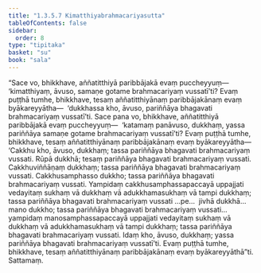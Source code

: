 ```yaml
---
title: "1.3.5.7 Kimatthiyabrahmacariyasutta"
tableOfContents: false
sidebar:
  order: 8
type: "tipitaka"
basket: "su"
book: "sala"
---
```



<DynamicBreadcrumb />

<Division number="152" book="sala">

<Paragraph number="841" book="sala">
“Sace vo, bhikkhave, aññatitthiyā paribbājakā evaṃ puccheyyuṃ—  ‘kimatthiyaṃ, āvuso, samaṇe gotame brahmacariyaṃ vussatī’ti? Evaṃ puṭṭhā tumhe, bhikkhave, tesaṃ aññatitthiyānaṃ paribbājakānaṃ evaṃ byākareyyātha—  ‘dukkhassa kho, āvuso, pariññāya bhagavati brahmacariyaṃ vussatī’ti. Sace pana vo, bhikkhave, aññatitthiyā paribbājakā evaṃ puccheyyuṃ—  ‘katamaṃ panāvuso, dukkhaṃ, yassa pariññāya samaṇe gotame brahmacariyaṃ vussatī’ti? Evaṃ puṭṭhā tumhe, bhikkhave, tesaṃ aññatitthiyānaṃ paribbājakānaṃ evaṃ byākareyyātha—
</Paragraph>

<Paragraph number="842" book="sala">
‘Cakkhu kho, āvuso, dukkhaṃ; tassa pariññāya bhagavati brahmacariyaṃ vussati. Rūpā dukkhā; tesaṃ pariññāya bhagavati brahmacariyaṃ vussati. Cakkhuviññāṇaṃ dukkhaṃ; tassa pariññāya bhagavati brahmacariyaṃ vussati. Cakkhusamphasso dukkho; tassa pariññāya bhagavati brahmacariyaṃ vussati. Yampidaṃ cakkhusamphassapaccayā uppajjati vedayitaṃ sukhaṃ vā dukkhaṃ vā adukkhamasukhaṃ vā tampi dukkhaṃ; tassa pariññāya bhagavati brahmacariyaṃ vussati …pe…  jivhā dukkhā…  mano dukkho; tassa pariññāya bhagavati brahmacariyaṃ vussati…  yampidaṃ manosamphassapaccayā uppajjati vedayitaṃ sukhaṃ vā dukkhaṃ vā adukkhamasukhaṃ vā tampi dukkhaṃ; tassa pariññāya bhagavati brahmacariyaṃ vussati. Idaṃ kho, āvuso, dukkhaṃ; yassa pariññāya bhagavati brahmacariyaṃ vussatī’ti. Evaṃ puṭṭhā tumhe, bhikkhave, tesaṃ aññatitthiyānaṃ paribbājakānaṃ evaṃ byākareyyāthā”ti.

</Paragraph>
</Division>

<Paragraph number="843" type="center" book="sala">
Sattamaṃ.
</Paragraph>